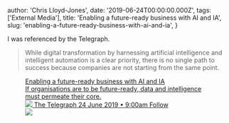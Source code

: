 
  author: 'Chris Lloyd-Jones',
  date: '2019-06-24T00:00:00.000Z',
  tags: ['External Media'],
  title: 'Enabling a future-ready business with AI and IA',
  slug: 'enabling-a-future-ready-business-with-ai-and-ia',
}


I was referenced by the Telegraph.

> While digital transformation by harnessing artificial intelligence and intelligent automation is a clear priority, there is no single path to success because companies are not starting from the same point.

<figure class="kg-card kg-bookmark-card">
  <a
    class="kg-bookmark-container"
    href="https://www.telegraph.co.uk/business/business-reporter/enabling-business-with-ai-and-ia/"
  >
    <div class="kg-bookmark-content">
      <div class="kg-bookmark-title">
        Enabling a future-ready business with AI and IA
      </div>
      <div class="kg-bookmark-description">
        If organisations are to be future-ready, data and intelligence must
        permeate their core.
      </div>
      <div class="kg-bookmark-metadata">
        <img
          class="kg-bookmark-icon"
          src="https://www.telegraph.co.uk/etc/designs/telegraph/core/clientlibs/core/icons/favicon-152x152.png"
        />
        <span class="kg-bookmark-author">The Telegraph</span>
        <span class="kg-bookmark-publisher">24 June 2019 • 9:00am Follow</span>
      </div>
    </div>
    <div class="kg-bookmark-thumbnail">
      <img src="https://www.telegraph.co.uk/content/dam/business/spark/business-reporter/business-reporter-2019/Lyonsdown-avanade-xlarge.jpg?imwidth&#x3D;1200" />
    </div>
  </a>
</figure>
